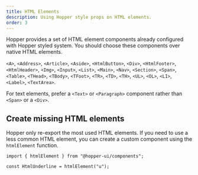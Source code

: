 ```yaml
---
title: HTML Elements
description: Using Hopper style props on HTML elements.
order: 3
---
```


Hopper provides a set of HTML element components already configured with Hopper styled system. You should choose these components over native HTML elements.

`<A>`, `<Address>`, `<Article>`, `<Aside>`, `<HtmlButton>`, `<Div>`, `<HtmlFooter>`, `<HtmlHeader>`, `<Img>`, `<Input>`, `<List>`, `<Main>`, `<Nav>`, `<Section>`, `<Span>`, `<Table>`, `<THead>`, `<TBody>`, `<TFoot>`, `<TR>`, `<TD>`, `<TH>`, `<UL>`, `<OL>`, `<LI>`, `<Label>`, `<TextArea>`.

For text elements, prefer a `<Text>` or `<Paragraph>` component rather than `<Span>` or a `<Div>`.


## Create missing HTML elements

Hopper only re-export the most used HTML elements. If you need to use a less common HTML element, you can create a custom component using the `htmlElement` function.

```tsx
import { htmlElement } from "@hopper-ui/components";

const HtmlUnderline = htmlElement("u");
```
